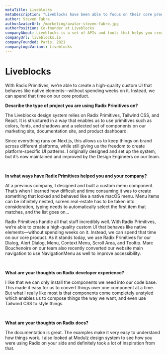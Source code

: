 ```yaml
---
metaTitle: Liveblocks
metaDescription: "Liveblocks have been able to focus on their core product by leveraging Radix Primitives to create high-quality custom UI that behaves like native elements."
author: Steven Fabre
authorAvatarUrl: /marketing/avatar-steven-fabre.jpg
authorPosition: Co-founder at Liveblocks
companyAbout: Liveblocks is a set of APIs and tools that helps you create performant and reliable multiplayer experiences in minutes.
companyUrl: liveblocks.io
companyFounded: Paris, 2021
companyLogoVariant: Liveblocks
---
```


# Liveblocks

<HeroQuote>
	With Radix Primitives, we’re able to create a high-quality custom UI that
	behaves like native elements—without spending weeks on it. Instead, we can
	spend that time on our core product.
</HeroQuote>

**Describe the type of project you are using Radix Primitives on?**

The Liveblocks design system relies on Radix Primitives, Tailwind CSS, and React. It is structured in a way that enables us to use primitives such as colors, fonts, and shadows and a selected set of components on our marketing site, documentation site, and product dashboard.

Since everything runs on Next.js, this allows us to keep things on brand across different platforms, while still giving us the freedom to create platform-specific UI patterns. I originally designed and set up the system, but it’s now maintained and improved by the Design Engineers on our team.

<br />

**In what ways have Radix Primitives helped you and your company?**

At a previous company, I designed and built a custom menu component. That’s when I learned how difficult and time consuming it was to create something that looked and behaved like a native macOS menu. Menu items can be infinitely nested, screen real-estate has to be taken into consideration, typing needs to automatically select the first item that matches, and the list goes on…

Radix Primitives handle all that stuff incredibly well. With Radix Primitives, we’re able to create a high-quality custom UI that behaves like native elements—without spending weeks on it. Instead, we can spend that time on our core product. As it stands today, we use Radix Primitives for our Dialog, Alert Dialog, Menu, Context Menu, Scroll Area, and Tooltip. Marc Bouchenoire on our team also recently converted our website main navigation to use NavigationMenu as well to improve accessibility.

<br />

**What are your thoughts on Radix developer experience?**

I like that we can only install the components we need into our code base. This made it easy for us to convert things over one component at a time. But what I really like most is that components come completely unstyled which enables us to compose things the way we want, and even use Tailwind CSS to style things.

<br />

**What are your thoughts on Radix docs?**

The documentation is great. The examples make it very easy to understand how things work. I also looked at Modulz design system to see how you were using Radix on your side and definitely took a lot of inspiration from that.
